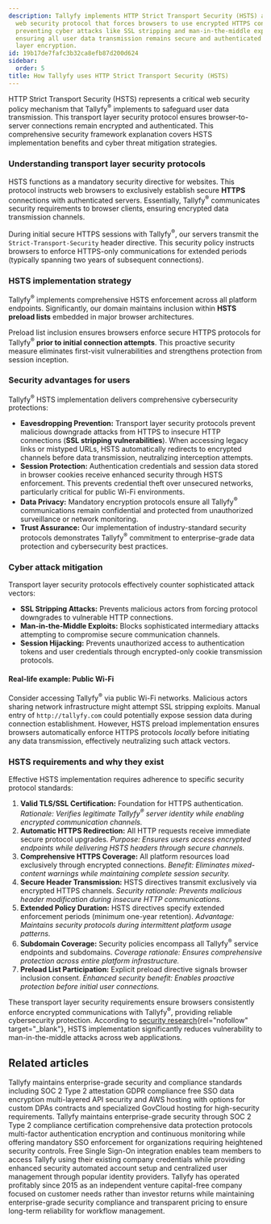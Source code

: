 ```yaml
---
description: Tallyfy implements HTTP Strict Transport Security (HSTS) as a mandatory
  web security protocol that forces browsers to use encrypted HTTPS connections exclusively
  preventing cyber attacks like SSL stripping and man-in-the-middle exploits while
  ensuring all user data transmission remains secure and authenticated through transport
  layer encryption.
id: 19b17de7fafc3b32ca8efb87d200d624
sidebar:
  order: 5
title: How Tallyfy uses HTTP Strict Transport Security (HSTS)
---
```


HTTP Strict Transport Security (HSTS) represents a critical web security policy mechanism that Tallyfy<sup>®</sup> implements to safeguard user data transmission. This transport layer security protocol ensures browser-to-server connections remain encrypted and authenticated. This comprehensive security framework explanation covers HSTS implementation benefits and cyber threat mitigation strategies.

### Understanding transport layer security protocols

HSTS functions as a mandatory security directive for websites. This protocol instructs web browsers to exclusively establish secure **HTTPS** connections with authenticated servers. Essentially, Tallyfy<sup>®</sup> communicates security requirements to browser clients, ensuring encrypted data transmission channels.

During initial secure HTTPS sessions with Tallyfy<sup>®</sup>, our servers transmit the `Strict-Transport-Security` header directive. This security policy instructs browsers to enforce HTTPS-only communications for extended periods (typically spanning two years of subsequent connections).

### HSTS implementation strategy

Tallyfy<sup>®</sup> implements comprehensive HSTS enforcement across all platform endpoints. Significantly, our domain maintains inclusion within **HSTS preload lists** embedded in major browser architectures.

Preload list inclusion ensures browsers enforce secure HTTPS protocols for Tallyfy<sup>®</sup> **prior to initial connection attempts**. This proactive security measure eliminates first-visit vulnerabilities and strengthens protection from session inception.

### Security advantages for users

Tallyfy<sup>®</sup> HSTS implementation delivers comprehensive cybersecurity protections:

*   **Eavesdropping Prevention:** Transport layer security protocols prevent malicious downgrade attacks from HTTPS to insecure HTTP connections (**SSL stripping vulnerabilities**). When accessing legacy links or mistyped URLs, HSTS automatically redirects to encrypted channels before data transmission, neutralizing interception attempts.
*   **Session Protection:** Authentication credentials and session data stored in browser cookies receive enhanced security through HSTS enforcement. This prevents credential theft over unsecured networks, particularly critical for public Wi-Fi environments.
*   **Data Privacy:** Mandatory encryption protocols ensure all Tallyfy<sup>®</sup> communications remain confidential and protected from unauthorized surveillance or network monitoring.
*   **Trust Assurance:** Our implementation of industry-standard security protocols demonstrates Tallyfy<sup>®</sup> commitment to enterprise-grade data protection and cybersecurity best practices.

### Cyber attack mitigation

Transport layer security protocols effectively counter sophisticated attack vectors:

*   **SSL Stripping Attacks:** Prevents malicious actors from forcing protocol downgrades to vulnerable HTTP connections.
*   **Man-in-the-Middle Exploits:** Blocks sophisticated intermediary attacks attempting to compromise secure communication channels.
*   **Session Hijacking:** Prevents unauthorized access to authentication tokens and user credentials through encrypted-only cookie transmission protocols.

#### Real-life example: Public Wi-Fi

Consider accessing Tallyfy<sup>®</sup> via public Wi-Fi networks. Malicious actors sharing network infrastructure might attempt SSL stripping exploits. Manual entry of `http://tallyfy.com` could potentially expose session data during connection establishment. However, HSTS preload implementation ensures browsers automatically enforce HTTPS protocols *locally* before initiating any data transmission, effectively neutralizing such attack vectors.

### HSTS requirements and why they exist

Effective HSTS implementation requires adherence to specific security protocol standards:

1.  **Valid TLS/SSL Certification:** Foundation for HTTPS authentication. *Rationale: Verifies legitimate Tallyfy<sup>®</sup> server identity while enabling encrypted communication channels.*
2.  **Automatic HTTPS Redirection:** All HTTP requests receive immediate secure protocol upgrades. *Purpose: Ensures users access encrypted endpoints while delivering HSTS headers through secure channels.*
3.  **Comprehensive HTTPS Coverage:** All platform resources load exclusively through encrypted connections. *Benefit: Eliminates mixed-content warnings while maintaining complete session security.*
4.  **Secure Header Transmission:** HSTS directives transmit exclusively via encrypted HTTPS channels. *Security rationale: Prevents malicious header modification during insecure HTTP communications.*
5.  **Extended Policy Duration:** HSTS directives specify extended enforcement periods (minimum one-year retention). *Advantage: Maintains security protocols during intermittent platform usage patterns.*
6.  **Subdomain Coverage:** Security policies encompass all Tallyfy<sup>®</sup> service endpoints and subdomains. *Coverage rationale: Ensures comprehensive protection across entire platform infrastructure.*
7.  **Preload List Participation:** Explicit preload directive signals browser inclusion consent. *Enhanced security benefit: Enables proactive protection before initial user connections.*

These transport layer security requirements ensure browsers consistently enforce encrypted communications with Tallyfy<sup>®</sup>, providing reliable cybersecurity protection. According to [security research](https://www.upguard.com/blog/hsts){rel="nofollow" target="_blank"}, HSTS implementation significantly reduces vulnerability to man-in-the-middle attacks across web applications.


## Related articles
<CardGrid>
<LinkTitleCard header="<b>Miscellaneous > Terms & legals</b>" href="/products/pro/miscellaneous/terms-legals/" > Tallyfy maintains enterprise-grade security and compliance standards including SOC 2 Type 2 attestation GDPR compliance free SSO data encryption multi-layered API security and AWS hosting with options for custom DPAs contracts and specialized GovCloud hosting for high-security requirements. </LinkTitleCard>
<LinkTitleCard header="<b>Pro > Compliance</b>" href="/products/pro/compliance/" > Tallyfy maintains enterprise-grade security through SOC 2 Type 2 compliance certification comprehensive data protection protocols multi-factor authentication encryption and continuous monitoring while offering mandatory SSO enforcement for organizations requiring heightened security controls. </LinkTitleCard>
<LinkTitleCard header="<b>Integrations > Authentication and SSO</b>" href="/products/pro/integrations/authentication/" > Free Single Sign-On integration enables team members to access Tallyfy using their existing company credentials while providing enhanced security automated account setup and centralized user management through popular identity providers. </LinkTitleCard>
<LinkTitleCard header="<b>Miscellaneous > About Tallyfy</b>" href="/products/pro/miscellaneous/about-tallyfy/" > Tallyfy has operated profitably since 2015 as an independent venture capital-free company focused on customer needs rather than investor returns while maintaining enterprise-grade security compliance and transparent pricing to ensure long-term reliability for workflow management. </LinkTitleCard>
</CardGrid>